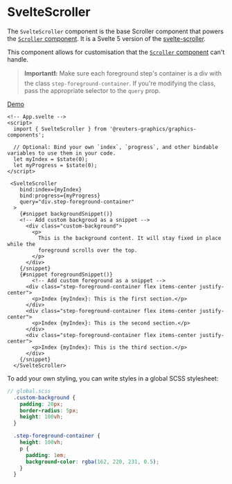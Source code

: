 

<Meta of={SvelteScrollerStories} />

# SvelteScroller

The `SvelteScroller` component is the base Scroller component that powers the [`Scroller` component](?path=/story/components-graphics-scroller--docs). It is a Svelte 5 version of the [svelte-scroller](https://github.com/sveltejs/svelte-scroller).

This component allows for customisation that the [`Scroller` component](?path=/story/components-graphics-scroller--docs) can't handle.

> **Important❗:** Make sure each foreground step's container is a div with the class `step-foreground-container`. If you're modifying the class, pass the appropriate selector to the `query` prop.


[Demo](?path=/story/components-graphics-sveltescroller--demo)

```svelte
<!-- App.svelte -->
<script>
  import { SvelteScroller } from '@reuters-graphics/graphics-components';

  // Optional: Bind your own `index`, `progress`, and other bindable variables to use them in your code.
  let myIndex = $state(0);
  let myProgress = $state(0);
</script>

 <SvelteScroller
    bind:index={myIndex}
    bind:progress={myProgress}
    query="div.step-foreground-container"
  >
    {#snippet backgroundSnippet()}
    <!-- Add custom backgroud as a snippet -->
      <div class="custom-background">
        <p>
          This is the background content. It will stay fixed in place while the
          foreground scrolls over the top.
        </p>
      </div>
    {/snippet}
    {#snippet foregroundSnippet()}
        <!-- Add custom foreground as a snippet -->
      <div class="step-foreground-container flex items-center justify-center">
        <p>Index {myIndex}: This is the first section.</p>
      </div>
      <div class="step-foreground-container flex items-center justify-center">
        <p>Index {myIndex}: This is the second section.</p>
      </div>
      <div class="step-foreground-container flex items-center justify-center">
        <p>Index {myIndex}: This is the third section.</p>
      </div>
    {/snippet}
  </SvelteScroller>
```

To add your own styling, you can write styles in a global SCSS stylesheet:

```scss
// global.scss
  .custom-background {
    padding: 20px;
    border-radius: 5px;
    height: 100vh;
  }

  .step-foreground-container {
    height: 100vh;
    p {
      padding: 1em;
      background-color: rgba(162, 220, 231, 0.5);
    }
  }

```
